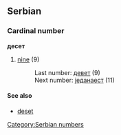 ==Serbian==
===Cardinal number===
'''десет'''
#[[nine]] (9)
#:Last number: [[девет]] (9)
#:Next number: [[једанаест]] (11)
====See also====
*[[deset]]
[[Category:Serbian numbers]]